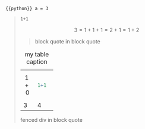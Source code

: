 ````{=markdown}
```{=markdown}
hi
```
````

```{{python}}
a = 3
```

> ```         
> 1+1
> ```
>
> $$
> 3 = 1 + 1 + 1 = 2 + 1 = 1 + 2
> $$
>
> > block quote in block quote
>
> +-----+-------+
> | $$  | ``` r |
> | 1+0 | 1+1   |
> | $$  | ```   |
> +-----+-------+
> | 3   | 4     |
> +-----+-------+
>
> : my table caption
>
> ::: hello
> fenced div in block quote
> :::